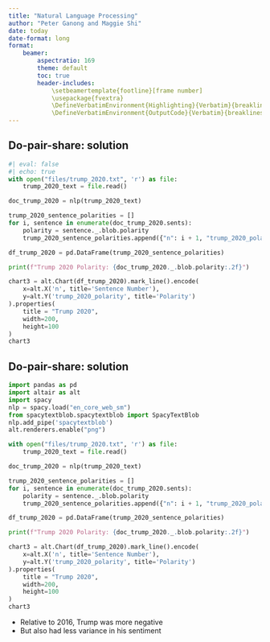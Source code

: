 ```yaml
---
title: "Natural Language Processing"
author: "Peter Ganong and Maggie Shi"
date: today
date-format: long
format: 
    beamer:
        aspectratio: 169
        theme: default
        toc: true
        header-includes: 
            \setbeamertemplate{footline}[frame number]
            \usepackage{fvextra}
            \DefineVerbatimEnvironment{Highlighting}{Verbatim}{breaklines,commandchars=\\\{\}}
            \DefineVerbatimEnvironment{OutputCode}{Verbatim}{breaklines,commandchars=\\\{\}}
---
```


## Do-pair-share: solution 
\AddToHookNext{env/Highlighting/begin}{\tiny}
```python
#| eval: false
#| echo: true
with open("files/trump_2020.txt", 'r') as file:
    trump_2020_text = file.read()

doc_trump_2020 = nlp(trump_2020_text)

trump_2020_sentence_polarities = []
for i, sentence in enumerate(doc_trump_2020.sents):
    polarity = sentence._.blob.polarity
    trump_2020_sentence_polarities.append({"n": i + 1, "trump_2020_polarity": polarity})

df_trump_2020 = pd.DataFrame(trump_2020_sentence_polarities)

print(f"Trump 2020 Polarity: {doc_trump_2020._.blob.polarity:.2f}")

chart3 = alt.Chart(df_trump_2020).mark_line().encode(
    x=alt.X('n', title='Sentence Number'),
    y=alt.Y('trump_2020_polarity', title='Polarity')
).properties(
    title = "Trump 2020",
    width=200,
    height=100
)
chart3

```

## Do-pair-share: solution 

```python
import pandas as pd
import altair as alt
import spacy
nlp = spacy.load("en_core_web_sm")
from spacytextblob.spacytextblob import SpacyTextBlob 
nlp.add_pipe('spacytextblob')
alt.renderers.enable("png")

with open("files/trump_2020.txt", 'r') as file:
    trump_2020_text = file.read()

doc_trump_2020 = nlp(trump_2020_text)

trump_2020_sentence_polarities = []
for i, sentence in enumerate(doc_trump_2020.sents):
    polarity = sentence._.blob.polarity
    trump_2020_sentence_polarities.append({"n": i + 1, "trump_2020_polarity": polarity})

df_trump_2020 = pd.DataFrame(trump_2020_sentence_polarities)

print(f"Trump 2020 Polarity: {doc_trump_2020._.blob.polarity:.2f}")

chart3 = alt.Chart(df_trump_2020).mark_line().encode(
    x=alt.X('n', title='Sentence Number'),
    y=alt.Y('trump_2020_polarity', title='Polarity')
).properties(
    title = "Trump 2020",
    width=200,
    height=100
)
chart3

```

- Relative to 2016, Trump was more negative
- But also had less variance in his sentiment
